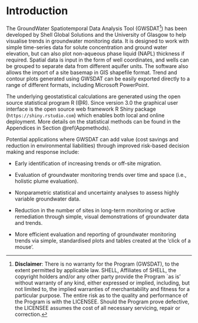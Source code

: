 
# Introduction

The GroundWater Spatiotemporal Data Analysis Tool (GWSDAT^[**Disclaimer**: There is no warranty for the Program (GWSDAT), to the extent permitted by applicable law. SHELL, Affiliates of SHELL, the copyright holders and/or any other party provide the Program `as is' without warranty of any kind, either expressed or implied, including, but not limited to, the implied warranties of merchantability and fitness for a particular purpose. The entire risk as to the quality and performance of the Program is with the LICENSEE. Should the Program prove defective, the LICENSEE assumes the cost of all necessary servicing, repair or correction.]) has been developed by Shell Global Solutions and the University of Glasgow to help visualise trends in groundwater monitoring data. It is designed to work with simple time-series data for solute concentration and ground water elevation, but can also plot non-aqueous phase liquid (NAPL) thickness if required. Spatial data is input in the form of well coordinates, and wells can be grouped to separate data from different aquifer units. The software also allows the import of a site basemap in GIS shapefile format. Trend and contour plots generated using GWSDAT can be easily exported directly to a range of different formats, including Microsoft PowerPoint. 


The underlying geostatistical calculations are generated using the open source statistical program R (@R). Since version 3.0 the graphical user interface is the open source web framework R Shiny package (`https://shiny.rstudio.com`) which enables both local and online deployment.  More details on the statistical methods can be found in the Appendices in Section \@ref(Appmethods). 

Potential applications where GWSDAT can add value (cost savings and reduction in environmental liabilities) through improved risk-based decision making and response include:

* Early identification of increasing trends or off-site migration.

* Evaluation of groundwater monitoring trends over time and space (i.e., holistic plume evaluation).

* Nonparametric statistical and uncertainty analyses to assess highly variable groundwater data.

* Reduction in the number of sites in long-term monitoring or active remediation through simple, visual demonstrations of groundwater data and trends.

* More efficient evaluation and reporting of groundwater monitoring trends via simple, standardised plots and tables created at the 'click of a mouse'.






